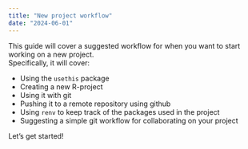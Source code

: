 ```yaml
---
title: "New project workflow"
date: "2024-06-01"
---
```


This guide will cover a suggested workflow for when you want to start working on a new project.   
Specifically, it will cover: 

* Using the `usethis` package
* Creating a new R-project
* Using it with git
* Pushing it to a remote repository using github
* Using `renv` to keep track of the packages used in the project
* Suggesting a simple git workflow for collaborating on your project 

Let's get started!

